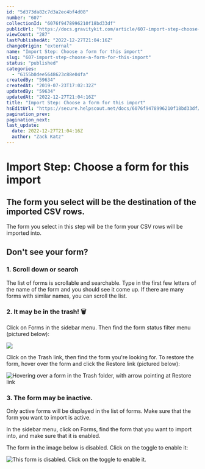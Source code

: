 ```yaml
---
id: "5d373da82c7d3a2ec4bf4d08"
number: "607"
collectionId: "6076f9478996210f18bd33df"
publicUrl: "https://docs.gravitykit.com/article/607-import-step-choose-a-form-for-this-import"
viewCount: "287"
lastPublishedAt: "2022-12-27T21:04:16Z"
changeOrigin: "external"
name: "Import Step: Choose a form for this import"
slug: "607-import-step-choose-a-form-for-this-import"
status: "published"
categories: 
  - "6155b0dee5648623c88e04fa"
createdBy: "59634"
createdAt: "2019-07-23T17:02:32Z"
updatedBy: "59634"
updatedAt: "2022-12-27T21:04:16Z"
title: "Import Step: Choose a form for this import"
hsEditUrl: "https://secure.helpscout.net/docs/6076f9478996210f18bd33df/article/5d373da82c7d3a2ec4bf4d08"
pagination_prev: 
pagination_next: 
last_update:
  date: 2022-12-27T21:04:16Z
  author: "Zack Katz"
---
```


# Import Step: Choose a form for this import

## The form you select will be the destination of the imported CSV rows.

The form you select in this step will be the form your CSV rows will be imported into.

## Don't see your form?

### 1. Scroll down or search

The list of forms is scrollable and searchable. Type in the first few letters of the name of the form and you should see it come up. If there are many forms with similar names, you can scroll the list.

### 2. It may be in the trash! 🗑

Click on Forms in the sidebar menu. Then find the form status filter menu (pictured below):

![](https://i.gravitykit.com/XnHMj9+)

Click on the Trash link, then find the form you're looking for. To restore the form, hover over the form and click the Restore link (pictured below):

![Hovering over a form in the Trash folder, with arrow pointing at Restore link](https://i.gravitykit.com/TkKb9J+)

### 3. The form may be inactive.

Only active forms will be displayed in the list of forms. Make sure that the form you want to import is active.

In the sidebar menu, click on Forms, find the form that you want to import into, and make sure that it is enabled.

The form in the image below is disabled. Click on the toggle to enable it:

![This form is disabled. Click on the toggle to enable it.](https://i.gravitykit.com/VEluOn+)